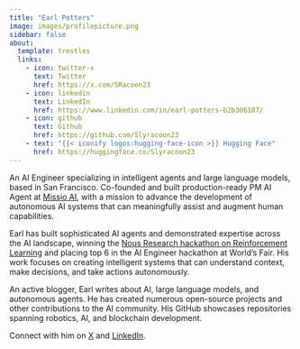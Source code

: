 ```yaml
---
title: "Earl Potters"
image: images/profilepicture.png
sidebar: false
about:
  template: trestles
  links:
    - icon: twitter-x
      text: Twitter
      href: https://x.com/SRacoon23
    - icon: linkedin
      text: LinkedIn
      href: https://www.linkedin.com/in/earl-potters-b2b306187/
    - icon: github
      text: Github
      href: https://github.com/Slyracoon23
    - text: "{{< iconify logos:hugging-face-icon >}} Hugging Face"
      href: https://huggingface.co/Slyracoon23
---
```



An AI Engineer specializing in intelligent agents and large language models, based in San Francisco. Co-founded and built production-ready PM AI Agent at [Missio AI](https://missio.ai), with a mission to advance the development of autonomous AI systems that can meaningfully assist and augment human capabilities.

Earl has built sophisticated AI agents and demonstrated expertise across the AI landscape, winning the [Nous Research hackathon on Reinforcement Learning](https://x.com/cerebral_valley/status/1927429095534506092) and placing top 6 in the AI Engineer hackathon at World's Fair. His work focuses on creating intelligent systems that can understand context, make decisions, and take actions autonomously.

An active blogger, Earl writes about AI, large language models, and autonomous agents. He has created numerous open-source projects and other contributions to the AI community. His GitHub showcases repositories spanning robotics, AI, and blockchain development.

Connect with him on [X](https://x.com/SRacoon23) and [LinkedIn](https://www.linkedin.com/in/earl-potters-b2b306187/).

